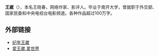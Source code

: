 '''王崴'''（{{bd|1975年|3月16日|2005年|9月24日|catIdx=W}}），本名王晓春，网络作家、影评人。毕业于南开大学，曾就职于外交部、国家民委和中央电视台电影频道。各种作品超过100万字。

==外部链接==
*[http://www.wangxiaochun.com/ 纪年王崴] {{Wayback|url=http://www.wangxiaochun.com/ |date=20060803141316 }}
*[http://blog.sina.com.cn/m/iwangwei 爱王崴,爱世界] {{Wayback|url=http://blog.sina.com.cn/m/iwangwei |date=20061105045538 }}